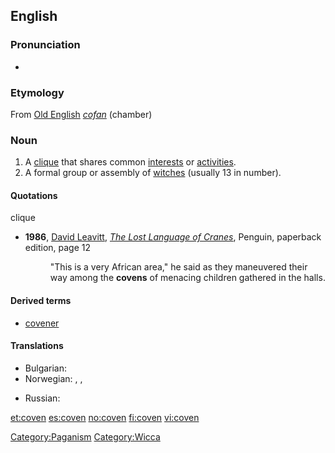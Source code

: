 {{wikipedia}}
==English==

===Pronunciation===
* {{rhymes|ʌvən}}

===Etymology===
From [[Old English]] ''[[cofan]]'' (chamber)

===Noun===
{{en-noun}}

# A [[clique]] that shares common [[interest]]s or [[activity|activities]].
# A formal group or assembly of [[witch]]es (usually 13 in number).

====Quotations====
;clique
* '''1986''', [[w:David Leavitt|David Leavitt]], ''[[w:The Lost Language of Cranes|The Lost Language of Cranes]]'', Penguin, paperback edition, page 12
*: "This is a very African area," he said as they maneuvered their way among the '''covens''' of menacing children gathered in the halls.

====Derived terms====
* [[covener]]

====Translations====
{{trans-top|a formal group or assembly of witches}}
* Bulgarian: {{t|bg|сбор на вещици}}
* Norwegian: {{t-|no|hekseforsamling|c}}, {{t-|no|heksemøte|n}}, {{t-|no|heksesabbat|m}}
{{trans-mid}}
* Russian: {{t|ru|шабаш|m}}
{{trans-bottom}}

[[Category:Paganism]]
[[Category:Wicca]]

[[et:coven]]
[[es:coven]]
[[no:coven]]
[[fi:coven]]
[[vi:coven]]